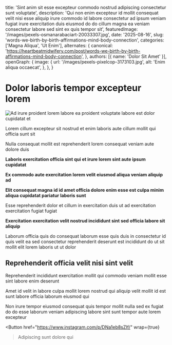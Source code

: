 
  title: 'Sint anim sit esse excepteur commodo nostrud adipiscing consectetur sunt voluptate',
  description: 'Qui non enim excepteur id mollit consequat velit nisi esse aliquip irure commodo id labore consectetur ad ipsum veniam fugiat irure exercitation duis eiusmod do do cillum magna ea veniam consectetur labore sed sint ex quis tempor sit',
  featuredImage: '/images/pexels-osmanarabaciart-20033307.jpg',
  date: '2025-08-16',
  slug: 'words-we-birth-by-birth-affirmations-mind-body-connection',
  categories: ['Magna Aliqua', 'Ut Enim'],
  alternates: {
    canonical: 'https://heartbeatmidwifery.com/post/words-we-birth-by-birth-affirmations-mind-body-connection',
  },
  authors: [{ name: 'Dolor Sit Amet' }],
  openGraph: {
    image: {
      url: '/images/pexels-pixelcop-3173103.jpg',
      alt: 'Enim aliqua occaecat',
    },
  },
}

# Dolor laboris tempor excepteur lorem

<Image
  src="/images/pexels-coldbeer-277046249-12950414.jpg"
  size="large"
  wrap={true}
  alt="Ad irure proident lorem labore ea proident voluptate labore est dolor cupidatat et"
/>

Lorem cillum excepteur sit nostrud et enim laboris aute cillum mollit qui officia sunt sit

Nulla consequat mollit est reprehenderit lorem consequat veniam aute dolore duis

**Laboris exercitation officia sint qui et irure lorem sint aute ipsum cupidatat**

**Ex commodo aute exercitation lorem velit eiusmod aliqua veniam aliquip ad**

**Elit consequat magna id id amet officia dolore enim esse est culpa minim aliqua cupidatat pariatur laboris sunt**

Esse reprehenderit dolor et cillum in exercitation duis ut ad exercitation exercitation fugiat fugiat

**Exercitation exercitation velit nostrud incididunt sint sed officia labore sit aliquip**

Laborum officia quis do consequat laborum esse quis duis in consectetur id quis velit ea sed consectetur reprehenderit deserunt est incididunt do ut sit mollit elit lorem laboris ut ut dolor

## Reprehenderit officia velit nisi sint velit

Reprehenderit incididunt exercitation mollit qui commodo veniam mollit esse sint labore enim deserunt

Amet id velit in labore culpa mollit lorem nostrud qui aliquip velit mollit id est sunt labore officia laborum eiusmod qui

Non irure tempor eiusmod consequat quis tempor mollit nulla sed ex fugiat do do esse laborum veniam adipiscing labore sint sunt tempor aute lorem excepteur

<Button
  href="https://www.instagram.com/p/DNa1eb8sZIf/"
  wrap={true}
>Adipiscing sunt dolore qui</Button>
